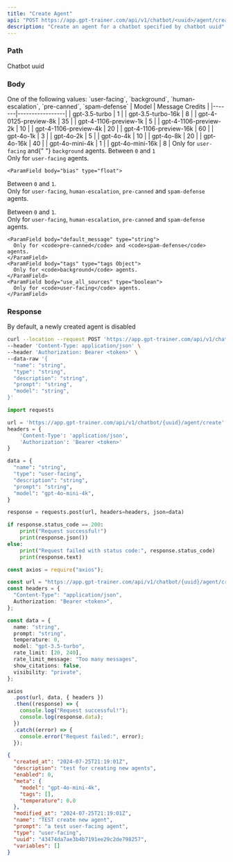 ```yaml
---
title: "Create Agent"
api: "POST https://app.gpt-trainer.com/api/v1/chatbot/<uuid>/agent/create"
description: "Create an agent for a chatbot specified by chatbot uuid"
---
```


### Path

<ParamField path="uuid" type="string" required>
  Chatbot uuid
</ParamField>

### Body

<ParamField body="name" type="string" required />
<ParamField body="type" type="string" required>
  One of the following values: `user-facing`, `background`, `human-escalation`,
  `pre-canned`, `spam-defense`
</ParamField>
<ParamField body="description" type="string" />
<ParamField body="prompt" type="string" />
<ParamField body="temperature" type="float" />
<ParamField body="meta" type="meta Object">
  <Expandable title="Chatbot meta">
    <ParamField body="model" type="string" />| Model | Message Credits |
    |-------|-----------------| | gpt-3.5-turbo | 1 | | gpt-3.5-turbo-16k | 8 |
    | gpt-4-0125-preview-8k | 35 | | gpt-4-1106-preview-1k | 5 | |
    gpt-4-1106-preview-2k | 10 | | gpt-4-1106-preview-4k | 20 | |
    gpt-4-1106-preview-16k | 60 | | gpt-4o-1k | 3 | | gpt-4o-2k | 5 | |
    gpt-4o-4k | 10 | | gpt-4o-8k | 20 | | gpt-4o-16k | 40 | | gpt-4o-mini-4k | 1
    | | gpt-4o-mini-16k | 8 | Only for <code>user-facing</code> and{" "}
    <code>background</code> agents.
  </Expandable>
</ParamField>
<ParamField body="temperature" type="float">
  Between <code>0</code> and <code>1</code>
  <br />
  Only for <code>user-facing</code> agents.
</ParamField>

    <ParamField body="bias" type="float">

Between <code>0</code> and <code>1</code>.<br/>
Only for <code>user-facing</code>, <code>human-escalation</code>, <code>pre-canned</code> and <code>spam-defense</code> agents.

</ParamField>
<ParamField body="stickness" type="float">
Between <code>0</code> and <code>1</code>.<br/>
Only for <code>user-facing</code>, <code>human-escalation</code>, <code>pre-canned</code> and <code>spam-defense</code> agents.
</ParamField>

    <ParamField body="default_message" type="string">
      Only for <code>pre-canned</code> and <code>spam-defense</code> agents.
    </ParamField>
    <ParamField body="tags" type="tags Object">
      Only for <code>background</code> agents.
    </ParamField>
    <ParamField body="use_all_sources" type="boolean">
      Only for <code>user-facing</code> agents.
    </ParamField>

### Response

<ResponseField name="uuid" type="string" />
<ResponseField name="name" type="string" />
<ResponseField name="prompt" type="string" />
<ResponseField name="description" type="string" />
<ResponseField name="type" type="string" />
<ResponseField name="created_at" type="string" />
<ResponseField name="modified_at" type="string" />
<ResponseField name="enabled" type="boolean" />
<Note>By default, a newly created agent is disabled</Note>
<ResponseField name="meta" type="meta Object" />
<ResponseField name="data_source_uuids" type="List[string]" />
<ResponseField
  name="human_escalation_settings"
  type="HumanEscalationSettings Object"
/>
<ResponseField name="tool_functions" type="List[ToolFunction]" />
<ResponseField name="variables" type="List[AgentVariable]" />

<RequestExample>

```bash Curl
curl --location --request POST 'https://app.gpt-trainer.com/api/v1/chatbot/{uuid}/agent/create' \
--header 'Content-Type: application/json' \
--header 'Authorization: Bearer <token>' \
--data-raw '{
  "name": "string",
  "type": "string",
  "description": "string",
  "prompt": "string",
  "model": "string",
}'
```

```py Python
import requests

url = 'https://app.gpt-trainer.com/api/v1/chatbot/{uuid}/agent/create'
headers = {
    'Content-Type': 'application/json',
    'Authorization': 'Bearer <token>'
}

data = {
  "name": "string",
  "type": "user-facing",
  "description": "string",
  "prompt": "string",
  "model": "gpt-4o-mini-4k",
}

response = requests.post(url, headers=headers, json=data)

if response.status_code == 200:
    print("Request successful!")
    print(response.json())
else:
    print("Request failed with status code:", response.status_code)
    print(response.text)
```

```ts JavaScript
const axios = require("axios");

const url = "https://app.gpt-trainer.com/api/v1/chatbot/{uuid}/agent/create";
const headers = {
  "Content-Type": "application/json",
  Authorization: "Bearer <token>",
};

const data = {
  name: "string",
  prompt: "string",
  temperature: 0,
  model: "gpt-3.5-turbo",
  rate_limit: [20, 240],
  rate_limit_message: "Too many messages",
  show_citations: false,
  visibility: "private",
};

axios
  .post(url, data, { headers })
  .then((response) => {
    console.log("Request successful!");
    console.log(response.data);
  })
  .catch((error) => {
    console.error("Request failed:", error);
  });
```

</RequestExample>

<ResponseExample>

```json Response
{
  "created_at": "2024-07-25T21:19:01Z",
  "description": "test for creating new agents",
  "enabled": 0,
  "meta": {
    "model": "gpt-4o-mini-4k",
    "tags": [],
    "temperature": 0.0
  },
  "modified_at": "2024-07-25T21:19:01Z",
  "name": "TEST create new agent",
  "prompt": "a test user-facing agent",
  "type": "user-facing",
  "uuid": "43474da7ae3b4b7191ee29c2de798257",
  "variables": []
}
```

</ResponseExample>
